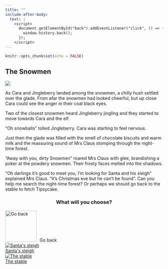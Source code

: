 ```yaml
---
title: ""
include-after-body:
  text: |
    <script>
      document.getElementById("back").addEventListener("click", () => {
        window.history.back();
      });
    </script>
---
```


```r
knitr::opts_chunk$set(echo = FALSE)
```

:::::: {.scenario .column-screen}

:::: {.column-body .scenario-text}

## The Snowmen

::::

::: {.column-body .scenario-image}

![](images/mrs-claus-chases-snowmen.png)

:::

:::: {.column-body .scenario-text}

As Cara and Jingleberry landed among the snowmen, a chilly hush settled over the glade. From afar the snowmen had looked cheerful, but up close Cara could see the anger in their coal black eyes.

Two of the closest snowmen heard Jingleberry jingling and they started to move towards Cara and the elf. 

"Oh snowballs" tolled Jingleberry. Cara was starting to feel nervous.

Just then the glade was filled with the smell of chocolate biscuits and warm milk and the reassuring sound of Mrs Claus stomping through the night-time forest.

"Away with you, dirty Snowmen" roared Mrs Claus with glee, brandishing a poker at the powdery snowmen. Their frosty faces melted into the shadows. 

"Oh darlings it's good to meet you, I'm looking for Santa and his sleigh" explained Mrs Claus. "It's Christmas eve but he can't be found". Can you help me search the night-time forest? Or perhaps we should go back to the stable to fetch Tipsycake. 

::::

:::: {.column-body .scenario-image}
::: {style="text-align: center;"}
### What will you choose?
:::

  ```{=html}
<div class="container">

  <div id="back">
  <img src="images/back.png" alt="Go back" style="width: 100px; height: 100px; margin-right: 10px;">Go back
  </div>
  
  <div class="options">
  <div class="option">
  <a href="santas-sleigh.html"><img src="images/sleigh.png" alt="Santa's sleigh"><div>Santa's sleigh</div></a>
  </div>
  
  <div class="option">
  <a href="tipsycake.html"><img src="images/stable.png" alt="The stable"><div>The stable</div></a>
  </div>

  </div>
  ```

::::




::::::
